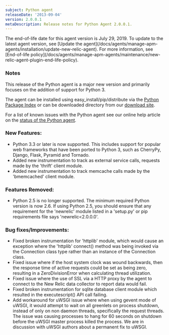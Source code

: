 ```yaml
---
subject: Python agent
releaseDate: '2013-09-04'
version: 2.0.0.1
metaDescription: Release notes for Python Agent 2.0.0.1.
---
```


<Callout variant="important">
  The end-of-life date for this agent version is July 29, 2019. To update to the latest agent version, see [Update the agent](/docs/agents/manage-apm-agents/installation/update-new-relic-agent). For more information, see [End-of-life policy](/docs/agents/manage-apm-agents/maintenance/new-relic-agent-plugin-end-life-policy).
</Callout>

### Notes

This release of the Python agent is a major new version and primarily focuses on the addition of support for Python 3.

The agent can be installed using easy_install/pip/distribute via the [Python Package Index](https://pypi.python.org/pypi/newrelic) or can be downloaded directory from our [download site](http://download.newrelic.com/python_agent/release/).

For a list of known issues with the Python agent see our online help article on the [status of the Python agent](https://newrelic.com/docs/python/status-of-python-agent).

### New Features:

* Python 3.3 or later is now supported. This includes support for popular web frameworks that have been ported to Python 3, such as CherryPy, Django, Flask, Pyramid and Tornado.
* Added new instrumentation to track as external service calls, requests made by the 'thrift' client module.
* Added new instrumentation to track memcache calls made by the 'bmemcached' client module.

### Features Removed:

* Python 2.5 is no longer supported. The minimum required Python version is now 2.6. If using Python 2.5, you should ensure that any requirement for the 'newrelic' module listed in a 'setup.py' or pip requirements file says 'newrelic&lt;2.0.0.0'.

### Bug fixes/Improvements:

* Fixed broken instrumentation for 'httplib' module, which would cause an exception where the 'httplib' connect() method was being invoked via the Connection class type rather than an instance of the Connection class.
* Fixed issue where if the host system clock was wound backwards, then the response time of active requests could be set as being zero, resulting in a ZeroDivisionError when calculating thread utilization.
* Fixed issue where the use of SSL via a HTTP proxy by the agent to connect to the New Relic data collector to report data would fail.
* Fixed broken instrumentation for sqlite database client module which resulted in the executescript() API call failing.
* Add workaround for uWSGI issue where when using gevent mode of uWSGI, it would attempt to wait on all greenlets on process shutdown, instead of only on non daemon threads, specifically the request threads. The issue was causing processes to hang for 60 seconds on shutdown before the uWSGI master process killed the process. We are in discussion with uWSGI authors about a permanent fix to uWSGI.
